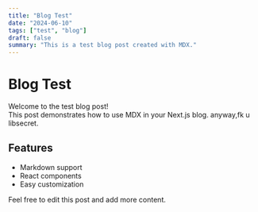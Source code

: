```yaml
---
title: "Blog Test"
date: "2024-06-10"
tags: ["test", "blog"]
draft: false
summary: "This is a test blog post created with MDX."
---
```


# Blog Test

Welcome to the test blog post!  
This post demonstrates how to use MDX in your Next.js blog.
anyway,fk u libsecret.

## Features

- Markdown support
- React components
- Easy customization

Feel free to edit this post and add more content.
